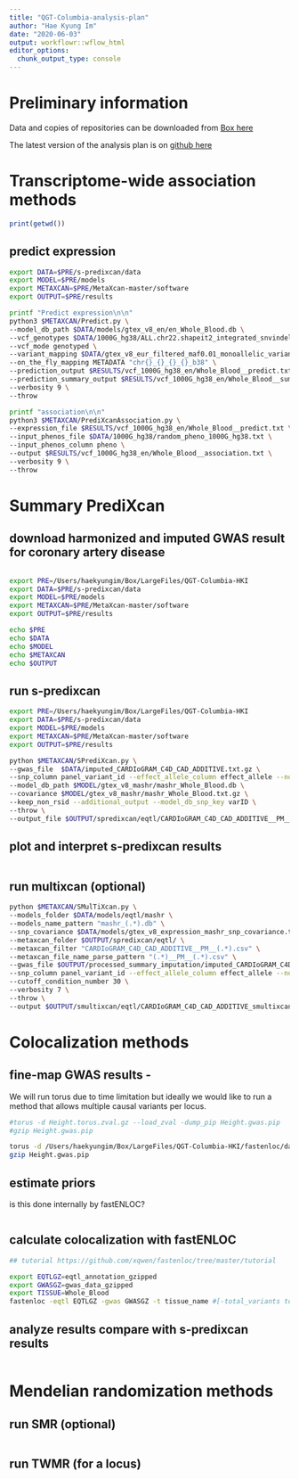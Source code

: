 ```yaml
---
title: "QGT-Columbia-analysis-plan"
author: "Hae Kyung Im"
date: "2020-06-03"
output: workflowr::wflow_html
editor_options:
  chunk_output_type: console
---
```


# Preliminary information
Data and copies of repositories can be downloaded from [Box here](https://uchicago.box.com/s/zhapf2zfxcpj7thvq4sjnqale3emleum)

The latest version of the analysis plan is on [github here](https://github.com/hakyimlab/QGT-Columbia-HKI/blob/master/analysis/analysis_plan.Rmd)

# Transcriptome-wide association methods

```r

print(getwd())

```

## predict expression 

```bash

export DATA=$PRE/s-predixcan/data
export MODEL=$PRE/models
export METAXCAN=$PRE/MetaXcan-master/software
export OUTPUT=$PRE/results

printf "Predict expression\n\n"
python3 $METAXCAN/Predict.py \
--model_db_path $DATA/models/gtex_v8_en/en_Whole_Blood.db \
--vcf_genotypes $DATA/1000G_hg38/ALL.chr22.shapeit2_integrated_snvindels_v2a_27022019.GRCh38.phased.vcf.gz \
--vcf_mode genotyped \
--variant_mapping $DATA/gtex_v8_eur_filtered_maf0.01_monoallelic_variants.txt.gz id rsid \
--on_the_fly_mapping METADATA "chr{}_{}_{}_{}_b38" \
--prediction_output $RESULTS/vcf_1000G_hg38_en/Whole_Blood__predict.txt \
--prediction_summary_output $RESULTS/vcf_1000G_hg38_en/Whole_Blood__summary.txt \
--verbosity 9 \
--throw

printf "association\n\n"
python3 $METAXCAN/PrediXcanAssociation.py \
--expression_file $RESULTS/vcf_1000G_hg38_en/Whole_Blood__predict.txt \
--input_phenos_file $DATA/1000G_hg38/random_pheno_1000G_hg38.txt \
--input_phenos_column pheno \
--output $RESULTS/vcf_1000G_hg38_en/Whole_Blood__association.txt \
--verbosity 9 \
--throw

```

# Summary PrediXcan

## download harmonized and imputed GWAS result for coronary artery disease

```r



```


```bash

export PRE=/Users/haekyungim/Box/LargeFiles/QGT-Columbia-HKI
export DATA=$PRE/s-predixcan/data
export MODEL=$PRE/models
export METAXCAN=$PRE/MetaXcan-master/software
export OUTPUT=$PRE/results

echo $PRE
echo $DATA
echo $MODEL
echo $METAXCAN
echo $OUTPUT

```

## run s-predixcan

```bash

export PRE=/Users/haekyungim/Box/LargeFiles/QGT-Columbia-HKI
export DATA=$PRE/s-predixcan/data
export MODEL=$PRE/models
export METAXCAN=$PRE/MetaXcan-master/software
export OUTPUT=$PRE/results

python $METAXCAN/SPrediXcan.py \
--gwas_file  $DATA/imputed_CARDIoGRAM_C4D_CAD_ADDITIVE.txt.gz \
--snp_column panel_variant_id --effect_allele_column effect_allele --non_effect_allele_column non_effect_allele --zscore_column zscore \
--model_db_path $MODEL/gtex_v8_mashr/mashr_Whole_Blood.db \
--covariance $MODEL/gtex_v8_mashr/mashr_Whole_Blood.txt.gz \
--keep_non_rsid --additional_output --model_db_snp_key varID \
--throw \
--output_file $OUTPUT/spredixcan/eqtl/CARDIoGRAM_C4D_CAD_ADDITIVE__PM__Whole_Blood.csv

```

## plot and interpret s-predixcan results

```r



```


## run multixcan (optional)

```bash

python $METAXCAN/SMulTiXcan.py \
--models_folder $DATA/models/eqtl/mashr \
--models_name_pattern "mashr_(.*).db" \
--snp_covariance $DATA/models/gtex_v8_expression_mashr_snp_covariance.txt.gz \
--metaxcan_folder $OUTPUT/spredixcan/eqtl/ \
--metaxcan_filter "CARDIoGRAM_C4D_CAD_ADDITIVE__PM__(.*).csv" \
--metaxcan_file_name_parse_pattern "(.*)__PM__(.*).csv" \
--gwas_file $OUTPUT/processed_summary_imputation/imputed_CARDIoGRAM_C4D_CAD_ADDITIVE.txt.gz \
--snp_column panel_variant_id --effect_allele_column effect_allele --non_effect_allele_column non_effect_allele --zscore_column zscore --keep_non_rsid --model_db_snp_key varID \
--cutoff_condition_number 30 \
--verbosity 7 \
--throw \
--output $OUTPUT/smultixcan/eqtl/CARDIoGRAM_C4D_CAD_ADDITIVE_smultixcan.txt

```

# Colocalization methods

## fine-map GWAS results - 
We will run torus due to time limitation but ideally we would like to run a method that allows multiple causal variants per locus.

```bash

#torus -d Height.torus.zval.gz --load_zval -dump_pip Height.gwas.pip
#gzip Height.gwas.pip

torus -d /Users/haekyungim/Box/LargeFiles/QGT-Columbia-HKI/fastenloc/data/Height.torus.zval.gz --load_zval -dump_pip /Users/haekyungim/Box/LargeFiles/QGT-Columbia-HKI/fastenloc/data/Height.gwas.pip
gzip Height.gwas.pip

```

## estimate priors
is this done internally by fastENLOC?
```r



```

## calculate colocalization with fastENLOC 

```bash
## tutorial https://github.com/xqwen/fastenloc/tree/master/tutorial

export EQTLGZ=eqtl_annotation_gzipped
export GWASGZ=gwas_data_gzipped
export TISSUE=Whole_Blood
fastenloc -eqtl EQTLGZ -gwas GWASGZ -t tissue_name #[-total_variants total_snp] [-thread n] [-prefix prefix_name] [-s shrinkage]

```

## analyze results compare with s-predixcan results

```r



```

# Mendelian randomization methods

## run SMR (optional)
```bash

```

## run  TWMR (for a locus)
```bash

```

